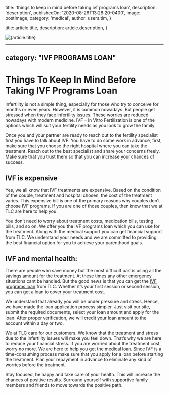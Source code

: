 
  title: 'things to keep in mind before taking ivf programs loan',
  description: 'description',
  publishedOn: '2020-08-26T13:28:20-0400',
  image: postImage,
  category: 'medical',
  author: users.tim,
}

  title: article.title,
  description: article.description,
}


<Image src={postImage} alt={article.title} />

---
category: "IVF PROGRAMS LOAN"
---

# Things To Keep In Mind Before Taking IVF Programs Loan

Infertility is not a simple thing, especially for those who try to conceive for months or even years. However, it is common nowadays. But people get stressed when they face infertility issues. These worries are reduced nowadays with modern medicine. IVF – In Vitro Fertilization is one of the options which will suit your fertility needs as you look to grow the family.

Once you and your partner are ready to reach out to the fertility specialist first you have to talk about IVF. You have to do some work in advance, first, make sure that you choose the right hospital where you can take the treatment. Reach out to the best specialist and share your concerns freely. Make sure that you trust them so that you can increase your chances of success.

## IVF is expensive

Yes, we all know that IVF treatments are expensive. Based on the condition of the couple, treatment and hospital chosen, the cost of the treatment varies. This expensive bill is one of the primary reasons why couples don’t choose IVF programs. If you are one of those couples, then know that we at TLC are here to help you.

You don’t need to worry about treatment costs, medication bills, testing bills, and so on. We offer you the IVF programs loan which you can use for the treatment. Along with the medical support you can get financial support from TLC. We understand your needs and we are committed to providing the best financial option for you to achieve your parenthood goals.

## IVF and mental health:

There are people who save money but the most difficult part is using all the savings amount for the treatment. At these times any other emergency situations cant be handled. But the good news is that you can get the [IVF programs loan](https://medical.tlc.com.au/ivf-programs) from TLC. Whether it’s your first session or second session, you can get a loan to cover your treatment cost.

We understand that already you will be under pressure and stress. Hence, we have made the loan application process simpler. Just visit our site, submit the required documents, select your loan amount and apply for the loan. After proper verification, we will credit your loan amount to the account within a day or two.

We at [TLC](https://tlc.com.au/) care for our customers. We know that the treatment and stress due to the infertility issues will make you feel down. That’s why we are here to reduce your financial stress. If you are worried about the treatment cost, worry no more. We are here to help you get the medical loan. Since IVF is a time-consuming process make sure that you apply for a loan before starting the treatment. Plan your repayment in advance to eliminate any kind of worries before the treatment.

Stay focused, be happy and take care of your health. This will increase the chances of positive results. Surround yourself with supportive family members and friends to move towards the positive path.
